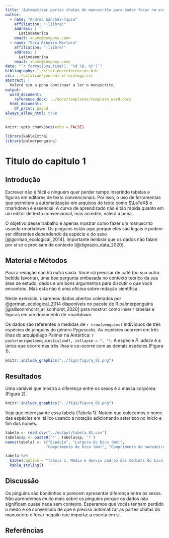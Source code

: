```yaml
---
title: "Automatizar partes chatas do manuscrito para poder focar na escrita: um exercício usando dados de pinguins"
author:
  - name: "Andrea Sánchez-Tapia"
    affiliation: "¡liibre!"
    address: |
      Latinoamerica
    email: <name@company.com>
  - name: "Sara Ribeiro Mortara"
    affiliation: "¡liibre!"
    address: |
      Latinoamerica
    email: <name@company.com>
date: "`r format(Sys.time(), '%d %B, %Y')`"
bibliography: ../citation/referencias.bib
csl: ../citation/journal-of-ecology.csl
abstract: |
  Valerá sim a pena continuar a ler o manuscrito.
output:
  word_document: 
    reference_docx: ../docs/templates/template_word.docx
  html_document:
    df_print: paged
always_allow_html: true
---
```


```r
knitr::opts_chunk$set(echo = FALSE)

library(kableExtra)
library(palmerpenguins)
```

# Titulo do capitulo 1 

## Introdução

Escrever não é fácil e ninguém quer perder tempo inserindo tabelas e figuras em editores de texto convencionais. Por isso, o uso de ferramentas que permitem a automatização em arquivos de texto como $\LaTeX$ e rmarkdown é essencial. A curva de aprendizado não é tão rápida quanto em um editor de texto convencional, mas acredite, valerá a pena. 

O objetivo desse trabalho é apenas mostrar como fazer um manuscrito usando rmarkdown. Os pinguins estão aqui porque eles são legais e podem ser diferentes dependendo da espécie e do sexo [@gorman_ecological_2014]. Importante lembrar que os dados não falam por si só e precisam de contexto [@dignazio_data_2020]. 


## Material e Métodos

Para a redação não há outra saída. Você irá precisar de café (ou sua outra bebida favorita), uma boa pergunta embasada no contexto teórico da sua área de estudo, dados e um bons argumentos para discutir o que você encontrou. Mas esta não é uma oficina sobre redação científica. 

Neste exercício, usaremos dados abertos coletados por @gorman_ecological_2014 disponíveis no pacote de R palmerpenguins [@allisonmhorst_allisonhorst_2020] para mostrar como inserir tabelas e figuras em um documento de rmarkdown.

Os dados são referentes a medidas de `r nrow(penguins)` indivíduos de três espécies de pinguins do gênero *Pygoscelis*. As espécies ocorrem em três ilhas do arquipélago Palmer na Antártica: `r paste(unique(penguins$island), collapse = ", ")`. A espécie *P. adelie* é a única que ocorre nas três ilhas e co-ocorre com as demais espécies (Figura 1). 

```r
knitr::include_graphics("../figs/figura_01.png")
```


## Resultados

Uma variável que mostra a diferença entre os sexos é a massa corpórea (Figura 2). 

```r
knitr::include_graphics("../figs/figura_02.png")

```

Veja que interessante essa tabela (Tabela 1). Notem que colocamos o nome das espécies em itálico usando a notação adicionando asterisco no início e fim dos nomes. 

```r
tabela <- read.csv("../output/tabela_01.csv")
tabela$sp <- paste0('*', tabela$sp, '*')
names(tabela) <- c("Espécie", "Largura do bico (mm)",
                  "Comprimento do bico (mm)", "Comprimento da nadadeira (mm)")

tabela %>% 
  kable(caption = "Tabela 1. Média e desvio padrão das medidas do bico e nadadeira das três espécies") %>% 
  kable_styling()
```



## Discussão

Os pinguins são bonitinhos e parecem apresentar diferença entre os sexos. Não aprendemos muito mais sobre os pinguins porque os dados não significam quase nada sem contexto. Esperamos que vocês tenham perdido o medo e se convencido de que é preciso automatizar as partes chatas do manuscrito e focar naquilo que importa: a escrita em si.

## Referências
<div id="refs"></div>
